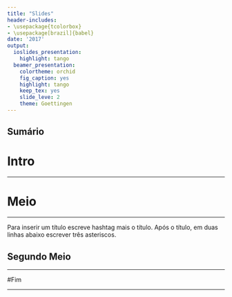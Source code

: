 ```yaml
---
title: "Slides"
header-includes:
- \usepackage{tcolorbox}
- \usepackage[brazil]{babel}
date: '2017'
output:
  ioslides_presentation:
    highlight: tango
  beamer_presentation:
    colortheme: orchid
    fig_caption: yes
    highlight: tango
    keep_tex: yes
    slide_leve: 2
    theme: Goettingen
---
```


## Sumário

\tableofcontents

# Intro 

***


# Meio 

***

Para inserir um título escreve hashtag mais o título. Após o título, em duas linhas 
abaixo escrever três asteriscos.

## Segundo Meio

***

#Fim 

***

\begin{tcolorbox}[colback=red!5,
colframe=red!40!blue, title= Este é o fim
da apresentação]
Texto dentro de caixa.
\end{tcolorbox}




